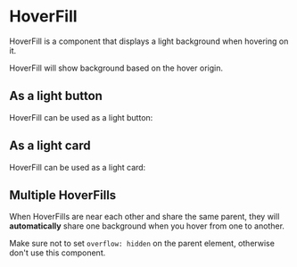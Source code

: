 
# HoverFill

HoverFill is a component that displays a light background when hovering on it.

HoverFill will show background based on the hover origin.

## As a light button

HoverFill can be used as a light button:

<LightButton />

## As a light card

HoverFill can be used as a light card:

<LightCard />

## Multiple HoverFills

When HoverFills are near each other and share the same parent, they will **automatically** share one background when you hover from one to another.

Make sure not to set `overflow: hidden` on the parent element, otherwise don't use this component.

<Multiple />
